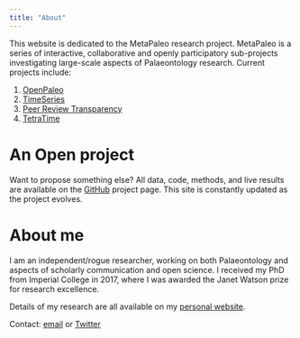 ```yaml
---
title: "About"
---
```


This website is dedicated to the MetaPaleo research project. MetaPaleo is a series of interactive, collaborative and openly participatory sub-projects investigating large-scale aspects of Palaeontology research. Current projects include:

 1. [OpenPaleo](https://github.com/Meta-Paleo/OpenPaleo)
 1. [TimeSeries](https://github.com/Meta-Paleo/TimeSeries)
 1. [Peer Review Transparency](https://github.com/Meta-Paleo/Peer-Review-Transparency)
 1. [TetraTime](https://github.com/Meta-Paleo/TetraTime)
 
# An Open project

Want to propose something else? All data, code, methods, and live results are available on the [GitHub](https://github.com/Meta-Paleo/) project page. This site is constantly updated as the project evolves.

# About me

I am an independent/rogue researcher, working on both Palaeontology and aspects of scholarly communication and open science. I received my PhD from Imperial College in 2017, where I was awarded the Janet Watson prize for research excellence. 

Details of my research are all available on my [personal website](http://fossilsandshit.com/research/).

Contact: [email](mailto:jon.tennant.2@gmail.com) or [Twitter](https://twitter.com/protohedgehog)